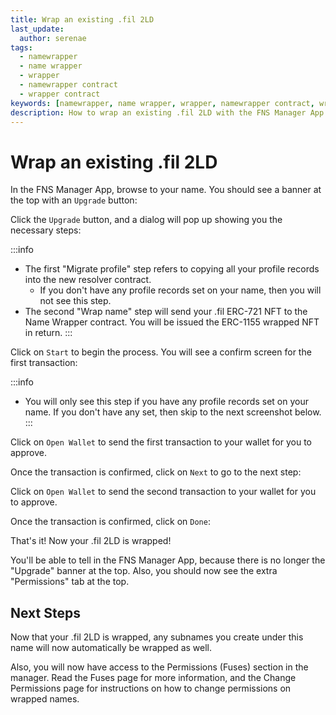 ```yaml
---
title: Wrap an existing .fil 2LD
last_update:
  author: serenae
tags:
  - namewrapper
  - name wrapper
  - wrapper
  - namewrapper contract
  - wrapper contract
keywords: [namewrapper, name wrapper, wrapper, namewrapper contract, wrapper contract]
description: How to wrap an existing .fil 2LD with the FNS Manager App
---
```


# Wrap an existing .fil 2LD

In the FNS Manager App, browse to your name. You should see a banner at the top with an `Upgrade` button:
<BrowserWindow url="https://app.fildomains.com" bg="#f5f6f7" padding="25px 25px 0px 25px" img="/img/namewrapper-howto-wrap-eth-2ld-1.png"/>

Click the `Upgrade` button, and a dialog will pop up showing you the necessary steps:

<BrowserWindow url="https://app.fildomains.com" bg="#f5f6f7" padding="25px" img="/img/namewrapper-howto-wrap-eth-2ld-2.png"/>

:::info
 - The first "Migrate profile" step refers to copying all your profile records into the new resolver contract.
   - If you don't have any profile records set on your name, then you will not see this step.
 - The second "Wrap name" step will send your .fil ERC-721 NFT to the Name Wrapper contract. You will be issued the ERC-1155 wrapped NFT in return.
:::

Click on `Start` to begin the process. You will see a confirm screen for the first transaction:
<BrowserWindow url="https://app.fildomains.com" bg="#f5f6f7" padding="25px" img="/img/namewrapper-howto-wrap-eth-2ld-3.png"/>

:::info
 - You will only see this step if you have any profile records set on your name. If you don't have any set, then skip to the next screenshot below.
:::

Click on `Open Wallet` to send the first transaction to your wallet for you to approve.

Once the transaction is confirmed, click on `Next` to go to the next step:
<BrowserWindow url="https://app.fildomains.com" bg="#f5f6f7" padding="25px" img="/img/namewrapper-howto-wrap-eth-2ld-4.png"/>

Click on `Open Wallet` to send the second transaction to your wallet for you to approve.

Once the transaction is confirmed, click on `Done`:
<BrowserWindow url="https://app.fildomains.com" bg="#f5f6f7" padding="25px" img="/img/namewrapper-howto-wrap-eth-2ld-5.png"/>

That's it! Now your .fil 2LD is wrapped!

You'll be able to tell in the FNS Manager App, because there is no longer the "Upgrade" banner at the top. Also, you should now see the extra "Permissions" tab at the top.

## Next Steps

Now that your .fil 2LD is wrapped, any subnames you create under this name will now automatically be wrapped as well.

Also, you will now have access to the Permissions (Fuses) section in the manager. Read the <Link to="/dev-basics/namewrapper/fuses">Fuses</Link> page for more information, and the <Link to="/howto/namewrapper/change-permissions">Change Permissions</Link> page for instructions on how to change permissions on wrapped names.
